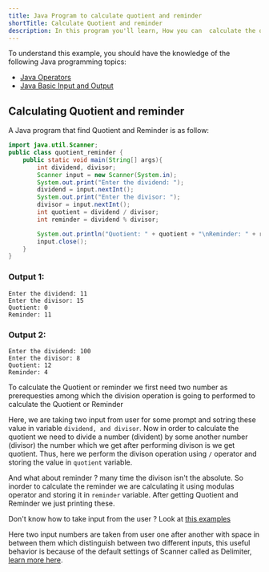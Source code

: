 ```yaml
---
title: Java Program to calculate quotient and reminder
shortTitle: Calculate Quotient and reminder
description: In this program you'll learn, How you can  calculate the quotient and reminder of a number (divident) by dividing a number (divisor)
---
```



To understand this example, you should have the knowledge of the following Java programming topics:

- [Java Operators](/docs/operators)
- [Java Basic Input and Output](/docs/basic-input-output)

## Calculating Quotient and reminder

A Java program that find Quotient and Reminder is as follow:

```java
import java.util.Scanner;
public class quotient_reminder {
    public static void main(String[] args){
        int dividend, divisor;
        Scanner input = new Scanner(System.in);
        System.out.print("Enter the dividend: ");
        dividend = input.nextInt();
        System.out.print("Enter the divisor: ");
        divisor = input.nextInt();
        int quotient = dividend / divisor;
        int reminder = dividend % divisor;

        System.out.println("Quotient: " + quotient + "\nReminder: " + reminder);
        input.close();
    }
}
```
### Output 1:

```text
Enter the dividend: 11
Enter the divisor: 15
Quotient: 0
Reminder: 11
```

### Output 2:
```text
Enter the dividend: 100
Enter the divisor: 8
Quotient: 12
Reminder: 4
```

To calculate the Quotient or reminder we first need two number as prerequesties among which the division operation is going to performed to calculate the Quotient or Reminder

Here, we are taking two input from user for some prompt and sotring these value in variable ```dividend, and divisor```. Now in order to calculate the quotient we need to divide a number (divident) by some another number (divisor) the number which we get after performing divison is we get quotient.
Thus, here we perform the divison operation using ```/``` operator and storing the value in ```quotient``` variable.

And what about reminder ? many time the divison isn't the absolute. So inorder to calculate the reminder we are calculating it using modulas operator and storing it in ```reminder``` variable.
After getting Quotient and Reminder we just printing these.


<TipInfo>

Don't know how to take input from the user ? Look at [this examples](/docs/basic-input-output#java-input)

Here two input numbers are taken from user one after another with space in between them which distinguish between two different inputs, this useful behavior is because of the default settings of Scanner called as Delimiter, [learn more here](https://www.javatpoint.com/post/java-scanner-delimiter-method).

</TipInfo>
